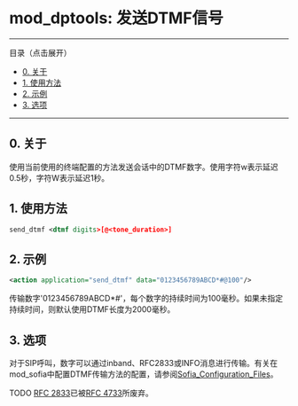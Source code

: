 # mod_dptools: 发送DTMF信号

---

目录（点击展开）

* [0. 关于](#0-关于)
* [1. 使用方法](#1-使用方法)
* [2. 示例](#2-示例)
* [3. 选项](#3-选项)

---

## 0. 关于

使用当前使用的终端配置的方法发送会话中的DTMF数字。使用字符w表示延迟0.5秒，字符W表示延迟1秒。

## 1. 使用方法

```xml
send_dtmf <dtmf digits>[@<tone_duration>]
```

## 2. 示例

```xml
<action application="send_dtmf" data="0123456789ABCD*#@100"/>
```

传输数字'0123456789ABCD\*#'，每个数字的持续时间为100毫秒。如果未指定持续时间，则默认使用DTMF长度为2000毫秒。

## 3. 选项

对于SIP呼叫，数字可以通过inband、RFC2833或INFO消息进行传输。有关在mod_sofia中配置DTMF传输方法的配置，请参阅[Sofia\_Configuration\_Files](https://wiki.freeswitch.org/wiki/Sofia%5FConfiguration%5FFiles)。

TODO [RFC 2833](https://tools.ietf.org/html/rfc2833)已被[RFC 4733](https://tools.ietf.org/html/rfc4733)所废弃。